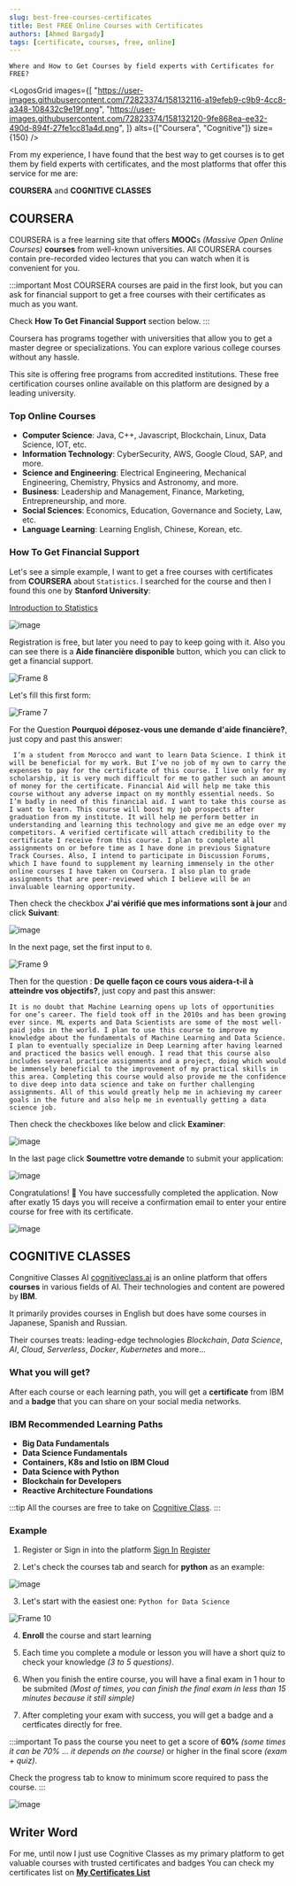 ```yaml
---
slug: best-free-courses-certificates
title: Best FREE Online Courses with Certificates
authors: [Ahmed Bargady]
tags: [certificate, courses, free, online]
---
```



`Where and How to Get Courses by field experts with Certificates for FREE?`

<LogosGrid
  images={[
    "https://user-images.githubusercontent.com/72823374/158132116-a19efeb9-c9b9-4cc8-a348-108432c9e19f.png",
    "https://user-images.githubusercontent.com/72823374/158132120-9fe868ea-ee32-490d-894f-27fe1cc81a4d.png",
  ]}
  alts={["Coursera", "Cognitive"]}
  size={150}
/>

From my experience, I have found that the best way to get courses is to get them by field experts with certificates, and the most platforms that offer this service for me are:

**COURSERA** and **COGNITIVE CLASSES**

## COURSERA

COURSERA is a free learning site that offers **MOOC**s _(Massive Open Online Courses)_ **courses** from well-known universities. All COURSERA courses contain pre-recorded video lectures that you can watch when it is convenient for you.

:::important
Most COURSERA courses are paid in the first look, but you can ask for financial support to get a free courses with their certificates as much as you want.

Check **How To Get Financial Support** section below.
:::

Coursera has programs together with universities that allow you to get a master degree or specializations. You can explore various college courses without any hassle.

This site is offering free programs from accredited institutions. These free certification courses online available on this platform are designed by a leading university.

### Top Online Courses

- **Computer Science**: Java, C++, Javascript, Blockchain, Linux, Data Science, IOT, etc.
- **Information Technology**: CyberSecurity, AWS, Google Cloud, SAP, and more.
- **Science and Engineering**: Electrical Engineering, Mechanical Engineering, Chemistry, Physics and Astronomy, and more.
- **Business**: Leadership and Management, Finance, Marketing, Entrepreneurship, and more.
- **Social Sciences**: Economics, Education, Governance and Society, Law, etc.
- **Language Learning**: Learning English, Chinese, Korean, etc.

### How To Get Financial Support

Let's see a simple example, I want to get a free courses with certificates from **COURSERA** about `Statistics`. I searched for the course and then I found this one by **Stanford University**:

[Introduction to Statistics](https://www.coursera.org/learn/stanford-statistics?)

![image](https://user-images.githubusercontent.com/72823374/158124001-94eb177f-06a5-4c88-83ec-63ded1c751ee.png)

Registration is free, but later you need to pay to keep going with it. Also you can see there is a **Aide financière disponible** button, which you can click to get a financial support.

![Frame 8](https://user-images.githubusercontent.com/72823374/158126027-549ca5f1-1ad0-4846-bb48-6c3138e60431.png)

Let's fill this first form:

![Frame 7](https://user-images.githubusercontent.com/72823374/158125540-5fc32a50-954b-4f4d-bec2-ecccf109c511.png)

For the Question **Pourquoi déposez-vous une demande d'aide financière?**, just copy and past this answer:

` I’m a student from Morocco and want to learn Data Science. I think it will be beneficial for my work. But I’ve no job of my own to carry the expenses to pay for the certificate of this course. I live only for my scholarship, it is very much difficult for me to gather such an amount of money for the certificate. Financial Aid will help me take this course without any adverse impact on my monthly essential needs. So I’m badly in need of this financial aid. I want to take this course as I want to learn. This course will boost my job prospects after graduation from my institute. It will help me perform better in understanding and learning this technology and give me an edge over my competitors. A verified certificate will attach credibility to the certificate I receive from this course. I plan to complete all assignments on or before time as I have done in previous Signature Track Courses. Also, I intend to participate in Discussion Forums, which I have found to supplement my learning immensely in the other online courses I have taken on Coursera. I also plan to grade assignments that are peer-reviewed which I believe will be an invaluable learning opportunity.`

Then check the checkbox **J'ai vérifié que mes informations sont à jour** and click **Suivant**:

![image](https://user-images.githubusercontent.com/72823374/158125987-96779f11-f91b-4554-bbd2-c60c9c074c7f.png)

In the next page, set the first input to `0`.

![Frame 9](https://user-images.githubusercontent.com/72823374/158127060-cdffc282-e245-42f8-ba0e-6c58e5d14458.png)

Then for the question : **De quelle façon ce cours vous aidera-t-il à atteindre vos objectifs?**, just copy and past this answer:

`It is no doubt that Machine Learning opens up lots of opportunities for one’s career. The field took off in the 2010s and has been growing ever since. ML experts and Data Scientists are some of the most well-paid jobs in the world. I plan to use this course to improve my knowledge about the fundamentals of Machine Learning and Data Science. I plan to eventually specialize in Deep Learning after having learned and practiced the basics well enough. I read that this course also includes several practice assignments and a project, doing which would be immensely beneficial to the improvement of my practical skills in this area. Completing this course would also provide me the confidence to dive deep into data science and take on further challenging assignments. All of this would greatly help me in achieving my career goals in the future and also help me in eventually getting a data science job.`

Then check the checkboxes like below and click **Examiner**:

![image](https://user-images.githubusercontent.com/72823374/158127509-01662f87-c9b5-45d4-aebd-ffac5cdef01a.png)

In the last page click **Soumettre votre demande** to submit your application:

![image](https://user-images.githubusercontent.com/72823374/158127651-3f00f979-2993-4659-a691-2c1474d67e52.png)

Congratulations! 🎉 You have successfully completed the application. Now after exatly 15 days you will receive a confirmation email to enter your entire course for free with its certificate.

![image](https://user-images.githubusercontent.com/72823374/158127916-283238f4-01b4-4985-b750-af1387d3a413.png)

## COGNITIVE CLASSES

Congnitive Classes AI [cognitiveclass.ai](https://cognitiveclass.ai) is an online platform that offers **courses** in various fields of AI. Their technologies and content are powered by **IBM**.

It primarily provides courses in English but does have some courses in Japanese, Spanish and Russian.

Their courses treats: leading-edge technologies _Blockchain_, _Data Science_, _AI_, _Cloud_, _Serverless_,
_Docker_, _Kubernetes_ and more...

### What you will get?

After each course or each learning path, you will get a **certificate** from IBM and a **badge** that you can share on your social media networks.

### IBM Recommended Learning Paths

- **Big Data Fundamentals**
- **Data Science Fundamentals**
- **Containers, K8s and Istio on IBM Cloud**
- **Data Science with Python**
- **Blockchain for Developers**
- **Reactive Architecture Foundations**

:::tip
All the courses are free to take on [Cognitive Class](https://cognitiveclass.ai).
:::

### Example

1. Register or Sign in into the platform [Sign In](https://courses.cognitiveclass.ai/login?next=/oauth2/authorize%3Fclient_id%3DXCTzu9NHWn%26redirect_uri%3Dhttps%253A%252F%252Fcognitiveclass.ai%252Fauth%252Fopen_edx%252Fcallback%26response_type%3Dcode%26scope%3Duser_id%2Bprofile%2Bemail%26state%3D1206ecd8ba2149a16e979bc78276d64b8128193592c4279f) [Register](https://courses.cognitiveclass.ai/register?next=/oauth2/authorize%3Fclient_id%3DXCTzu9NHWn%26redirect_uri%3Dhttps%253A%252F%252Fcognitiveclass.ai%252Fauth%252Fopen_edx%252Fcallback%26response_type%3Dcode%26scope%3Duser_id%2Bprofile%2Bemail%26state%3D1206ecd8ba2149a16e979bc78276d64b8128193592c4279f)

2. Let's check the courses tab and search for **python** as an example:

![image](https://user-images.githubusercontent.com/72823374/158152986-82e2353f-402e-4b40-8dc1-c6a0cb794875.png)

3. Let's start with the easiest one: `Python for Data Science`

![Frame 10](https://user-images.githubusercontent.com/72823374/158153526-6aa001d8-800e-4950-813c-ccc576ff3f8c.png)

4. **Enroll** the course and start learning

5. Each time you complete a module or lesson you will have a short quiz to check your knowledge _(3 to 5 questions)_.

6. When you finish the entire course, you will have a final exam in 1 hour to be submited _(Most of times, you can finish the final exam in less than 15 minutes because it still simple)_

7. After completing your exam with success, you will get a badge and a certficates directly for free.

:::important
To pass the course you neet to get a score of **60%** _(some times it can be 70% ... it depends on the course)_ or higher in the final score _(exam + quiz)_.

Check the progress tab to know to minimum score required to pass the course.
:::

![image](https://user-images.githubusercontent.com/72823374/158155294-3788477e-6281-44ad-b7fd-151b822419e5.png)

## Writer Word

For me, until now I just use Cognitive Classes as my primary platform to get valuable courses with trusted certificates and badges
You can check my certificates list on **[My Certificates List](https://ahmedbargady.me/certificates)**
